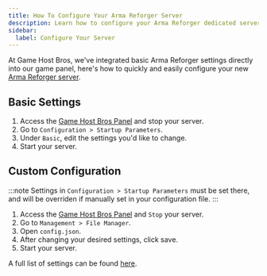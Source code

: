 ```yaml
---
title: How To Configure Your Arma Reforger Server
description: Learn how to configure your Arma Reforger dedicated server
sidebar:
  label: Configure Your Server
---
```


At Game Host Bros, we've integrated basic Arma Reforger settings directly into our game panel, here's how to quickly and easily configure your new [Arma Reforger server](https://www.gamehostbros.com/arma-reforger-server-hosting/).

## Basic Settings

<Steps>

1. Access the [Game Host Bros Panel](https://panel.gamehostbros.com/) and stop your server.
2. Go to `Configuration > Startup Parameters`.
3. Under `Basic`, edit the settings you'd like to change.
4. Start your server.
</Steps>

## Custom Configuration

:::note
Settings in `Configuration > Startup Parameters` must be set there, and will be overriden if manually set in your configuration file.
:::

<Steps>

1. Access the [Game Host Bros Panel](https://panel.gamehostbros.com/) and `Stop` your server.
2. Go to `Management > File Manager`.
3. Open `config.json`.
4. After changing your desired settings, click save.
5. Start your server.
</Steps>

A full list of settings can be found [here](https://community.bistudio.com/wiki/Arma_Reforger:Server_Config#Summary).
